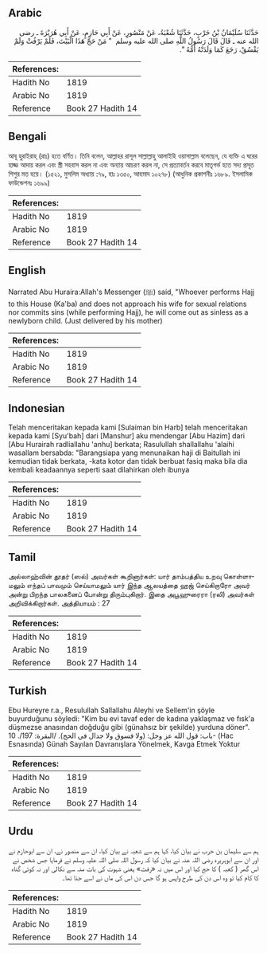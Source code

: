 ## Arabic


<div dir="rtl" lang="ar" style={{fontSize:'larger',backgroundColor:'#f8f9fa',padding:20}}>
حَدَّثَنَا سُلَيْمَانُ بْنُ حَرْبٍ، حَدَّثَنَا شُعْبَةُ، عَنْ مَنْصُورٍ، عَنْ أَبِي حَازِمٍ، عَنْ أَبِي هُرَيْرَةَ ـ رضى الله عنه ـ قَالَ قَالَ رَسُولُ اللَّهِ صلى الله عليه وسلم ‏ "‏ مَنْ حَجَّ هَذَا الْبَيْتَ، فَلَمْ يَرْفُثْ وَلَمْ يَفْسُقْ، رَجَعَ كَمَا وَلَدَتْهُ أُمُّهُ ‏"‏‏.‏
</div>
<div style={{backgroundColor:'#f8f9fa',padding:20, marginBottom: 10}}><table> <thead> <tr> <th>References:</th> <th></th> </tr> </thead> <tbody><tr><td>Hadith No</td><td>1819</td></tr><tr><td>Arabic No</td><td>1819</td></tr><tr><td>Reference</td><td>Book 27 Hadith 14</td></tr></tbody></table></div>

## Bengali


<div dir="ltr" lang="bn" style={{fontSize:'larger',backgroundColor:'#f8f9fa',padding:20}}>
আবূ হুরাইরাহ্ (রাঃ) হতে বর্ণিত। তিনি বলেন, আল্লাহর রাসূল সাল্লাল্লাহু আলাইহি ওয়াসাল্লাম বলেছেন, যে ব্যক্তি এ ঘরের হাজ্জ আদায় করল এবং স্ত্রী সহবাস করল না এবং অন্যায় আচরণ করল না, সে প্রত্যাবর্তন করবে মাতৃগর্ভ হতে সদ্য প্রসূত শিশুর মত হয়ে। (১৫২১, মুসলিম অধ্যায় :৭৯, হাঃ ১৩৫০, আহমাদ ১০২৭৮) (আধুনিক প্রকাশনীঃ ১৬৮৯. ইসলামিক ফাউন্ডেশনঃ ১৬৯৯)
</div>
<div style={{backgroundColor:'#f8f9fa',padding:20, marginBottom: 10}}><table> <thead> <tr> <th>References:</th> <th></th> </tr> </thead> <tbody><tr><td>Hadith No</td><td>1819</td></tr><tr><td>Arabic No</td><td>1819</td></tr><tr><td>Reference</td><td>Book 27 Hadith 14</td></tr></tbody></table></div>

## English


<div dir="ltr" lang="en" style={{fontSize:'larger',backgroundColor:'#f8f9fa',padding:20}}>
Narrated Abu Huraira:Allah's Messenger (ﷺ) said, "Whoever performs Hajj to this House (Ka'ba) and does not approach his wife for sexual relations nor commits sins (while performing Hajj), he will come out as sinless as a newlyborn child. (Just delivered by his mother)
</div>
<div style={{backgroundColor:'#f8f9fa',padding:20, marginBottom: 10}}><table> <thead> <tr> <th>References:</th> <th></th> </tr> </thead> <tbody><tr><td>Hadith No</td><td>1819</td></tr><tr><td>Arabic No</td><td>1819</td></tr><tr><td>Reference</td><td>Book 27 Hadith 14</td></tr></tbody></table></div>

## Indonesian


<div dir="ltr" lang="id" style={{fontSize:'larger',backgroundColor:'#f8f9fa',padding:20}}>
Telah menceritakan kepada kami [Sulaiman bin Harb] telah menceritakan kepada kami [Syu'bah] dari [Manshur] aku mendengar [Abu Hazim] dari [Abu Hurairah radliallahu 'anhu] berkata; Rasulullah shallallahu 'alaihi wasallam bersabda: "Barangsiapa yang menunaikan haji di Baitullah ini kemudian tidak berkata, -kata kotor dan tidak berbuat fasiq maka bila dia kembali keadaannya seperti saat dilahirkan oleh ibunya
</div>
<div style={{backgroundColor:'#f8f9fa',padding:20, marginBottom: 10}}><table> <thead> <tr> <th>References:</th> <th></th> </tr> </thead> <tbody><tr><td>Hadith No</td><td>1819</td></tr><tr><td>Arabic No</td><td>1819</td></tr><tr><td>Reference</td><td>Book 27 Hadith 14</td></tr></tbody></table></div>

## Tamil


<div dir="ltr" lang="ta" style={{fontSize:'larger',backgroundColor:'#f8f9fa',padding:20}}>
அல்லாஹ்வின் தூதர் (ஸல்) அவர்கள் கூறினார்கள்: யார் தாம்பத்திய உறவு கொள்ளாமலும் எந்தப் பாவமும் செய்யாமலும் யார் இந்த ஆலயத்தை ஹஜ் செய்கிறாரோ அவர் அன்று பிறந்த பாலகனைப் போன்று திரும்புகிறார். இதை அபூஹுரைரா (ரலி) அவர்கள் அறிவிக்கிறார்கள். அத்தியாயம் : 27
</div>
<div style={{backgroundColor:'#f8f9fa',padding:20, marginBottom: 10}}><table> <thead> <tr> <th>References:</th> <th></th> </tr> </thead> <tbody><tr><td>Hadith No</td><td>1819</td></tr><tr><td>Arabic No</td><td>1819</td></tr><tr><td>Reference</td><td>Book 27 Hadith 14</td></tr></tbody></table></div>

## Turkish


<div dir="ltr" lang="tr" style={{fontSize:'larger',backgroundColor:'#f8f9fa',padding:20}}>
Ebu Hureyre r.a., Resulullah Sallallahu Aleyhi ve Sellem'in şöyle buyurduğunu söyledi: "Kim bu evi tavaf eder de kadına yaklaşmaz ve fısk'a düşmezse anasından doğduğu gibi (günahsız bir şekilde) yurduna döner". باب: قول الله عز وجل: (ولا فسوق ولا جدال في الحج). /البقرة: 197/. 10- (Hac Esnasında) Günah Sayılan Davranışlara Yönelmek, Kavga Etmek Yoktur
</div>
<div style={{backgroundColor:'#f8f9fa',padding:20, marginBottom: 10}}><table> <thead> <tr> <th>References:</th> <th></th> </tr> </thead> <tbody><tr><td>Hadith No</td><td>1819</td></tr><tr><td>Arabic No</td><td>1819</td></tr><tr><td>Reference</td><td>Book 27 Hadith 14</td></tr></tbody></table></div>

## Urdu


<div dir="rtl" lang="ur" style={{fontSize:'larger',backgroundColor:'#f8f9fa',padding:20}}>
ہم سے سلیمان بن حرب نے بیان کیا، کہا ہم سے شعبہ نے بیان کیا، ان سے منصور نے، ان سے ابوحازم نے اور ان سے ابوہریرہ رضی اللہ عنہ نے بیان کیا کہ رسول اللہ صلی اللہ علیہ وسلم نے فرمایا جس شخص نے اس گھر ( کعبہ ) کا حج کیا اور اس میں نہ «رفث» یعنی شہوت کی بات منہ سے نکالی اور نہ کوئی گناہ کا کام کیا تو وہ اس دن کی طرح واپس ہو گا جس دن اس کی ماں نے اسے جنا تھا۔
</div>
<div style={{backgroundColor:'#f8f9fa',padding:20, marginBottom: 10}}><table> <thead> <tr> <th>References:</th> <th></th> </tr> </thead> <tbody><tr><td>Hadith No</td><td>1819</td></tr><tr><td>Arabic No</td><td>1819</td></tr><tr><td>Reference</td><td>Book 27 Hadith 14</td></tr></tbody></table></div>